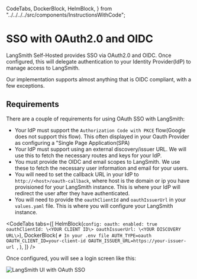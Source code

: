   CodeTabs,
  DockerBlock,
  HelmBlock,
} from "../../../../src/components/InstructionsWithCode";

# SSO with OAuth2.0 and OIDC

LangSmith Self-Hosted provides SSO via OAuth2.0 and OIDC. Once configured, this will delegate authentication to your Identity Provider(IdP) to manage access to LangSmith.

Our implementation supports almost anything that is OIDC compliant, with a few exceptions.

## Requirements

There are a couple of requirements for using OAuth SSO with LangSmith:

- Your IdP must support the `Authorization Code with PKCE` flow(Google does not support this flow). This often displayed in your Oauth Provider as configuring a "Single Page Application(SPA)
- Your IdP must support using an external discovery/issuer URL. We will use this to fetch the necessary routes and keys for your IdP.
- You must provide the OIDC and email scopes to LangSmith. We use these to fetch the necessary user information and email for your users.
- You will need to set the callback URL in your IdP to `http://<host>/oauth-callback`, where host is the domain or ip you have provisioned for your LangSmith instance. This is where your IdP will redirect the user after they have authenticated.
- You will need to provide the `oauthClientId` and `oauthIssuerUrl` in your `values.yaml` file. This is where you will configure your LangSmith instance.

<CodeTabs
  tabs={[
    HelmBlock(`config:
  oauth:
    enabled: true
    oauthClientId: \<YOUR CLIENT ID\>
    oauthIssuerUrl: \<YOUR DISCOVERY URL\>`),
    DockerBlock(
      `# In your .env file
      AUTH_TYPE=oauth
      OAUTH_CLIENT_ID=your-client-id
      OAUTH_ISSUER_URL=https://your-issuer-url
    `,
    ),
  ]}
/>

Once configured, you will see a login screen like this:

![LangSmith UI with OAuth SSO](../static/langsmith_ui_sso.png)
